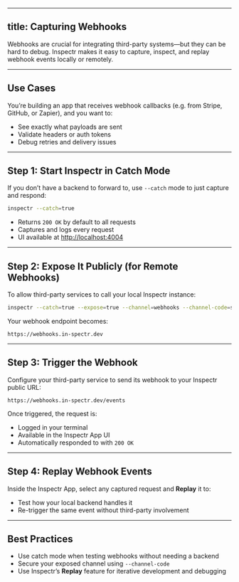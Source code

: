 
---
title: Capturing Webhooks
---

<FlowIngressWebhook client:only="react" />

Webhooks are crucial for integrating third-party systems—but they can be hard to debug. Inspectr makes it easy to capture, inspect, and replay webhook events locally or remotely.

---

## Use Cases

You’re building an app that receives webhook callbacks (e.g. from Stripe, GitHub, or Zapier), and you want to:

* See exactly what payloads are sent
* Validate headers or auth tokens
* Debug retries and delivery issues

---

## Step 1: Start Inspectr in Catch Mode

If you don’t have a backend to forward to, use `--catch` mode to just capture and respond:

```bash
inspectr --catch=true
```

* Returns `200 OK` by default to all requests
* Captures and logs every request
* UI available at [http://localhost:4004](http://localhost:4004)

---

## Step 2: Expose It Publicly (for Remote Webhooks)

To allow third-party services to call your local Inspectr instance:

```bash
inspectr --catch=true --expose=true --channel=webhooks --channel-code=secret123
```

Your webhook endpoint becomes:

```
https://webhooks.in-spectr.dev
```

---

## Step 3: Trigger the Webhook

Configure your third-party service to send its webhook to your Inspectr public URL:

```
https://webhooks.in-spectr.dev/events
```

Once triggered, the request is:

* Logged in your terminal
* Available in the Inspectr App UI
* Automatically responded to with `200 OK`

---

## Step 4: Replay Webhook Events

Inside the Inspectr App, select any captured request and **Replay** it to:

* Test how your local backend handles it
* Re-trigger the same event without third-party involvement

---

## Best Practices

* Use catch mode when testing webhooks without needing a backend
* Secure your exposed channel using `--channel-code`
* Use Inspectr’s **Replay** feature for iterative development and debugging

[//]: # (---)

[//]: # (## Next Steps)

[//]: # ()
[//]: # (* [Mocking APIs →]&#40;/guides/mocking&#41;)

[//]: # (* [Inspecting Frontend Requests →]&#40;/guides/frontend-inspection&#41;)

[//]: # (* [Expose Services Securely →]&#40;/exposing/securing-exposure&#41;)
